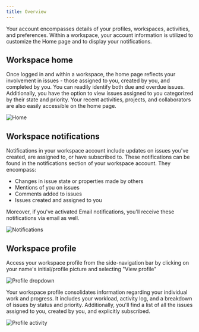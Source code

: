 ```yaml
---
title: Overview
---
```


Your account encompasses details of your profiles, workspaces, activities, and preferences. Within a workspace, your account information is utilized to customize the Home page and to display your notifications.

## Workspace home

Once logged in and within a workspace, the home page reflects your involvement in issues - those assigned to you, created by you, and completed by you. You can readily identify both due and overdue issues. Additionally, you have the option to view issues assigned to you categorized by their state and priority. Your recent activities, projects, and collaborators are also easily accessible on the home page.

![Home](https://media.docs.plane.so/account/account-dashboard.png)

## Workspace notifications

Notifications in your workspace account include updates on issues you've created, are assigned to, or have subscribed to. These notifications can be found in the notifications section of your workspace account. They encompass:

- Changes in issue state or properties made by others
- Mentions of you on issues
- Comments added to issues
- Issues created and assigned to you

Moreover, if you've activated Email notifications, you'll receive these notifications via email as well.

![Notifications](https://media.docs.plane.so/account/account-notifications.png)

## Workspace profile

Access your workspace profile from the side-navigation bar by clicking on your name's initial/profile picture and selecting "View profile"

![Profile dropdown](https://media.docs.plane.so/account/account-profile-dropdown.png)

Your workspace profile consolidates information regarding your individual work and progress. It includes your workload, activity log, and a breakdown of issues by status and priority. Additionally, you'll find a list of all the issues assigned to you, created by you, and explicitly subscribed.

![Profile activity](https://media.docs.plane.so/account/account-profile-activity.png)
